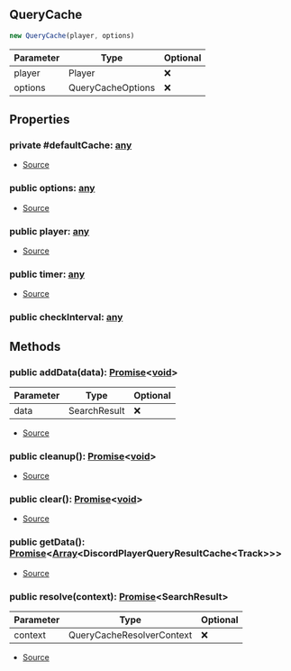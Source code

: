 ## QueryCache


```typescript
new QueryCache(player, options)
```
| Parameter | Type | Optional |
| ----------- | ----------- | ----------- |
| player | Player | ❌ |
| options | QueryCacheOptions | ❌ |


## Properties
### private #defaultCache: [any](https://www.typescriptlang.org/docs/handbook/2/everyday-types.html#any)
- [Source](https://github.com/Androz2091/discord-player/blob/cd18f37/packages/discord-player/src/utils/QueryCache.ts#L15)
### public options: [any](https://www.typescriptlang.org/docs/handbook/2/everyday-types.html#any)
- [Source](https://github.com/Androz2091/discord-player/blob/cd18f37/packages/discord-player/src/utils/QueryCache.ts#L19)
### public player: [any](https://www.typescriptlang.org/docs/handbook/2/everyday-types.html#any)
- [Source](https://github.com/Androz2091/discord-player/blob/cd18f37/packages/discord-player/src/utils/QueryCache.ts#L18)
### public timer: [any](https://www.typescriptlang.org/docs/handbook/2/everyday-types.html#any)
- [Source](https://github.com/Androz2091/discord-player/blob/cd18f37/packages/discord-player/src/utils/QueryCache.ts#L16)
### public checkInterval: [any](https://www.typescriptlang.org/docs/handbook/2/everyday-types.html#any)


## Methods
### public addData(data): [Promise](https://developer.mozilla.org/en-US/docs/Web/JavaScript/Reference/Global_Objects/Promise)\<[void](https://developer.mozilla.org/en-US/docs/Web/JavaScript/Reference/Global_Objects/undefined)>
| Parameter | Type | Optional |
| ----------- | ----------- | ----------- |
| data | SearchResult | ❌ |


- [Source](https://github.com/Androz2091/discord-player/blob/cd18f37/packages/discord-player/src/utils/QueryCache.ts#L46)
### public cleanup(): [Promise](https://developer.mozilla.org/en-US/docs/Web/JavaScript/Reference/Global_Objects/Promise)\<[void](https://developer.mozilla.org/en-US/docs/Web/JavaScript/Reference/Global_Objects/undefined)>
- [Source](https://github.com/Androz2091/discord-player/blob/cd18f37/packages/discord-player/src/utils/QueryCache.ts#L30)
### public clear(): [Promise](https://developer.mozilla.org/en-US/docs/Web/JavaScript/Reference/Global_Objects/Promise)\<[void](https://developer.mozilla.org/en-US/docs/Web/JavaScript/Reference/Global_Objects/undefined)>
- [Source](https://github.com/Androz2091/discord-player/blob/cd18f37/packages/discord-player/src/utils/QueryCache.ts#L38)
### public getData(): [Promise](https://developer.mozilla.org/en-US/docs/Web/JavaScript/Reference/Global_Objects/Promise)\<[Array](https://developer.mozilla.org/en-US/docs/Web/JavaScript/Reference/Global_Objects/Array)\<DiscordPlayerQueryResultCache\<Track>>>
- [Source](https://github.com/Androz2091/discord-player/blob/cd18f37/packages/discord-player/src/utils/QueryCache.ts#L42)
### public resolve(context): [Promise](https://developer.mozilla.org/en-US/docs/Web/JavaScript/Reference/Global_Objects/Promise)\<SearchResult>
| Parameter | Type | Optional |
| ----------- | ----------- | ----------- |
| context | QueryCacheResolverContext | ❌ |


- [Source](https://github.com/Androz2091/discord-player/blob/cd18f37/packages/discord-player/src/utils/QueryCache.ts#L53)